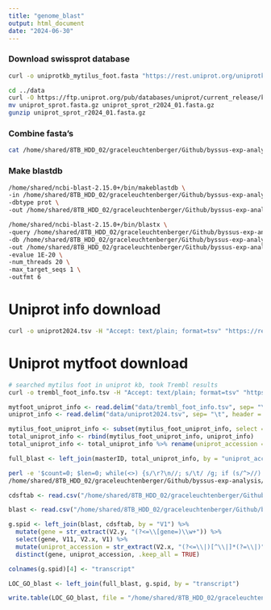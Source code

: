 ```yaml
---
title: "genome_blast"
output: html_document
date: "2024-06-30"
---
```


### Download swissprot database

```bash
curl -o uniprotkb_mytilus_foot.fasta "https://rest.uniprot.org/uniprotkb/stream?format=fasta&query=%28mytilus+foot%29"
```


```bash

cd ../data
curl -O https://ftp.uniprot.org/pub/databases/uniprot/current_release/knowledgebase/complete/uniprot_sprot.fasta.gz
mv uniprot_sprot.fasta.gz uniprot_sprot_r2024_01.fasta.gz
gunzip uniprot_sprot_r2024_01.fasta.gz

```

### Combine fasta's
```bash
cat /home/shared/8TB_HDD_02/graceleuchtenberger/Github/byssus-exp-analysis/data/uniprot_sprot_r2024_01.fasta /home/shared/8TB_HDD_02/graceleuchtenberger/Github/byssus-exp-analysis/data/uniprotkb_mytilus_foot.fasta > swissprot_n_mytilusfoot.fasta

```



### Make blastdb
```bash
/home/shared/ncbi-blast-2.15.0+/bin/makeblastdb \
-in /home/shared/8TB_HDD_02/graceleuchtenberger/Github/byssus-exp-analysis/data/swissprot_n_mytilusfoot.fasta \
-dbtype prot \
-out /home/shared/8TB_HDD_02/graceleuchtenberger/Github/byssus-exp-analysis/data/swissprot_n_mytilusfoot_db


```
```bash
/home/shared/ncbi-blast-2.15.0+/bin/blastx \
-query /home/shared/8TB_HDD_02/graceleuchtenberger/Github/byssus-exp-analysis/data/ncbi_dataset/data/GCF_036588685.1/cds_from_genomic.fasta \
-db /home/shared/8TB_HDD_02/graceleuchtenberger/Github/byssus-exp-analysis/data/swissprot_n_mytilusfoot_db \
-out /home/shared/8TB_HDD_02/graceleuchtenberger/Github/byssus-exp-analysis/output/genome_n_foot_blastx.tab \
-evalue 1E-20 \
-num_threads 20 \
-max_target_seqs 1 \
-outfmt 6
```
# Uniprot info download
```bash
curl -o uniprot2024.tsv -H "Accept: text/plain; format=tsv" "https://rest.uniprot.org/uniprotkb/stream?compressed=true&fields=accession%2Creviewed%2Cid%2Cprotein_name%2Cgene_names%2Corganism_name%2Clength%2Cgene_oln%2Ccc_interaction%2Ccc_induction%2Cgo_p%2Cgo_c%2Cgo_f%2Cgo_id%2Cxref_pathwaycommons%2Cxref_reactome%2Cxref_unipathway&format=tsv&query=%28*%29+AND+%28reviewed%3Atrue%29"
```
# Uniprot mytfoot download
```bash
# searched mytilus foot in uniprot kb, took Trembl results
curl -o trembl_foot_info.tsv -H "Accept: text/plain; format=tsv" "https://rest.uniprot.org/uniprotkb/stream?compressed=true&fields=accession%2Creviewed%2Cid%2Cprotein_name%2Cgene_names%2Corganism_name%2Clength%2Cgo_id%2Cgo_p%2Cgo_f%2Cgo_c%2Cgo%2Cgene_oln%2Ccc_induction%2Cxref_pathwaycommons%2Cxref_reactome%2Cxref_unipathway%2Ccc_interaction&format=tsv&query=%28mytilus+foot%29"
```

```r
mytfoot_uniprot_info <- read.delim("data/trembl_foot_info.tsv", sep= "\t", header = TRUE)
uniprot_info <- read.delim("data/uniprot2024.tsv", sep= "\t", header = TRUE)
```

```r
mytilus_foot_uniprot_info <- subset(mytilus_foot_uniprot_info, select = -Gene.Ontology..GO.)
total_uniprot_info <- rbind(mytilus_foot_uniprot_info, uniprot_info)
total_uniprot_info <- total_uniprot_info %>% rename(uniprot_accession = Entry)

full_blast <- left_join(masterID, total_uniprot_info, by = "uniprot_accession")
```

```bash
perl -e '$count=0; $len=0; while(<>) {s/\r?\n//; s/\t/ /g; if (s/^>//) { if ($. != 1) {print "\n"} s/ |$/\t/; $count++; $_ .= "\t";} else {s/ //g; $len += length($_)} print $_;} print "\n"; warn "\nConverted $count FASTA records in $. lines to tabular format\nTotal sequence length: $len\n\n";' \
/home/shared/8TB_HDD_02/graceleuchtenberger/Github/byssus-exp-analysis/data/ncbi_dataset/data/GCF_036588685.1/cds_from_genomic.fasta > /home/shared/8TB_HDD_02/graceleuchtenberger/Github/byssus-exp-analysis/data/ncbi_dataset/data/GCF_036588685.1/cds_from_genomic.tab
```

```r
cdsftab <- read.csv("/home/shared/8TB_HDD_02/graceleuchtenberger/Github/byssus-exp-analysis/data/ncbi_dataset/data/GCF_036588685.1/cds_from_genomic.tab", sep = '\t', header = FALSE, row.names=NULL)

blast <- read.csv("/home/shared/8TB_HDD_02/graceleuchtenberger/Github/byssus-exp-analysis/output/genome_n_foot_blastx.tab", sep = '\t', header = FALSE, row.names=NULL)
```


```r
g.spid <- left_join(blast, cdsftab, by = "V1") %>%
  mutate(gene = str_extract(V2.y, "(?<=\\[gene=)\\w+")) %>%
  select(gene, V11, V2.x, V1) %>%
  mutate(uniprot_accession = str_extract(V2.x, "(?<=\\|)[^\\|]*(?=\\|)")) %>%
  distinct(gene, uniprot_accession, .keep_all = TRUE)

colnames(g.spid)[4] <- "transcript"
```


```r
LOC_GO_blast <- left_join(full_blast, g.spid, by = "transcript")

write.table(LOC_GO_blast, file = "/home/shared/8TB_HDD_02/graceleuchtenberger/Github/byssus-exp-analysis/output/LOC_GO_list.txt",sep = "\t", row.names = FALSE, quote = TRUE)
```



